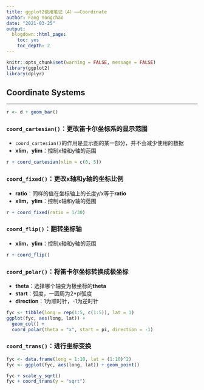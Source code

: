 ```yaml
---
title: ggplot2使用笔记（4）——Coordinate
author: Fang Yongchao
date: "2021-03-25"
output:
  blogdown::html_page:
    toc: yes
    toc_depth: 2
---
```


```r
knitr::opts_chunk$set(warning = FALSE, message = FALSE)
library(ggplot2)
library(dplyr)
```


## Coordinate Systems

-----------------------------

```r
r <- d + geom_bar()
```

### `coord_cartesian()`：更改笛卡尔坐标系的显示范围

- `coord_cartesian()`的作用是显示图的某一部分，并不会减少使用的数据
- **xlim**，**ylim**：控制x轴和y轴的范围

```r
r + coord_cartesian(xlim = c(0, 5))
```

### `coord_fixed()`：更改x轴和y轴的坐标比例

- **ratio**：同样的值在坐标轴上的长度y/x等于**ratio**
- **xlim**，**ylim**：控制x轴和y轴的范围

```r
r + coord_fixed(ratio = 1/30)
```

### `coord_flip()`：翻转坐标轴

- **xlim**，**ylim**：控制x轴和y轴的范围

```r
r + coord_flip()
```

### `coord_polar()`：将笛卡尔坐标转换成极坐标

- **theta**：选择哪个轴变为极坐标的**theta**
- **start**：弧度，一圆周为2*pi弧度
- **direction**：1为顺时针，-1为逆时针

```r
fyc <- tibble(long = rep(1:5, c(1:5)), lat = 1)
ggplot(fyc, aes(long, lat)) +
  geom_col() +
  coord_polar(theta = "x", start = pi, direction = -1)
```

### `coord_trans()`：进行坐标变换

```r
fyc <- data.frame(long = 1:10, lat = (1:10)^2)
fyc <- ggplot(fyc, aes(long, lat)) + geom_point()
```

```r
fyc + scale_y_sqrt()
fyc + coord_trans(y = "sqrt")
```
